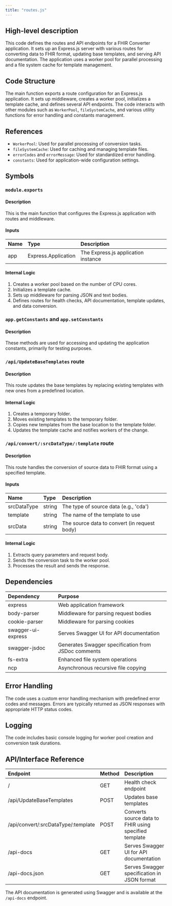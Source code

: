 ```yaml
---
title: "routes.js"
---
```


## High-level description
This code defines the routes and API endpoints for a FHIR Converter application. It sets up an Express.js server with various routes for converting data to FHIR format, updating base templates, and serving API documentation. The application uses a worker pool for parallel processing and a file system cache for template management.

## Code Structure
The main function exports a route configuration for an Express.js application. It sets up middleware, creates a worker pool, initializes a template cache, and defines several API endpoints. The code interacts with other modules such as `WorkerPool`, `fileSystemCache`, and various utility functions for error handling and constants management.

## References
- `WorkerPool`: Used for parallel processing of conversion tasks.
- `fileSystemCache`: Used for caching and managing template files.
- `errorCodes` and `errorMessage`: Used for standardized error handling.
- `constants`: Used for application-wide configuration settings.

## Symbols

### `module.exports`
#### Description
This is the main function that configures the Express.js application with routes and middleware.

#### Inputs
| Name | Type | Description |
|:-----|:-----|:------------|
| app | Express.Application | The Express.js application instance |

#### Internal Logic
1. Creates a worker pool based on the number of CPU cores.
2. Initializes a template cache.
3. Sets up middleware for parsing JSON and text bodies.
4. Defines routes for health checks, API documentation, template updates, and data conversion.

### `app.getConstants` and `app.setConstants`
#### Description
These methods are used for accessing and updating the application constants, primarily for testing purposes.

### `/api/UpdateBaseTemplates` route
#### Description
This route updates the base templates by replacing existing templates with new ones from a predefined location.

#### Internal Logic
1. Creates a temporary folder.
2. Moves existing templates to the temporary folder.
3. Copies new templates from the base location to the template folder.
4. Updates the template cache and notifies workers of the change.

### `/api/convert/:srcDataType/:template` route
#### Description
This route handles the conversion of source data to FHIR format using a specified template.

#### Inputs
| Name | Type | Description |
|:-----|:-----|:------------|
| srcDataType | string | The type of source data (e.g., 'cda') |
| template | string | The name of the template to use |
| srcData | string | The source data to convert (in request body) |

#### Internal Logic
1. Extracts query parameters and request body.
2. Sends the conversion task to the worker pool.
3. Processes the result and sends the response.

## Dependencies
| Dependency | Purpose |
|:-----------|:--------|
| express | Web application framework |
| body-parser | Middleware for parsing request bodies |
| cookie-parser | Middleware for parsing cookies |
| swagger-ui-express | Serves Swagger UI for API documentation |
| swagger-jsdoc | Generates Swagger specification from JSDoc comments |
| fs-extra | Enhanced file system operations |
| ncp | Asynchronous recursive file copying |

## Error Handling
The code uses a custom error handling mechanism with predefined error codes and messages. Errors are typically returned as JSON responses with appropriate HTTP status codes.

## Logging
The code includes basic console logging for worker pool creation and conversion task durations.

## API/Interface Reference
| Endpoint | Method | Description |
|:---------|:-------|:------------|
| / | GET | Health check endpoint |
| /api/UpdateBaseTemplates | POST | Updates base templates |
| /api/convert/:srcDataType/:template | POST | Converts source data to FHIR using specified template |
| /api-docs | GET | Serves Swagger UI for API documentation |
| /api-docs.json | GET | Serves Swagger specification in JSON format |

The API documentation is generated using Swagger and is available at the `/api-docs` endpoint.